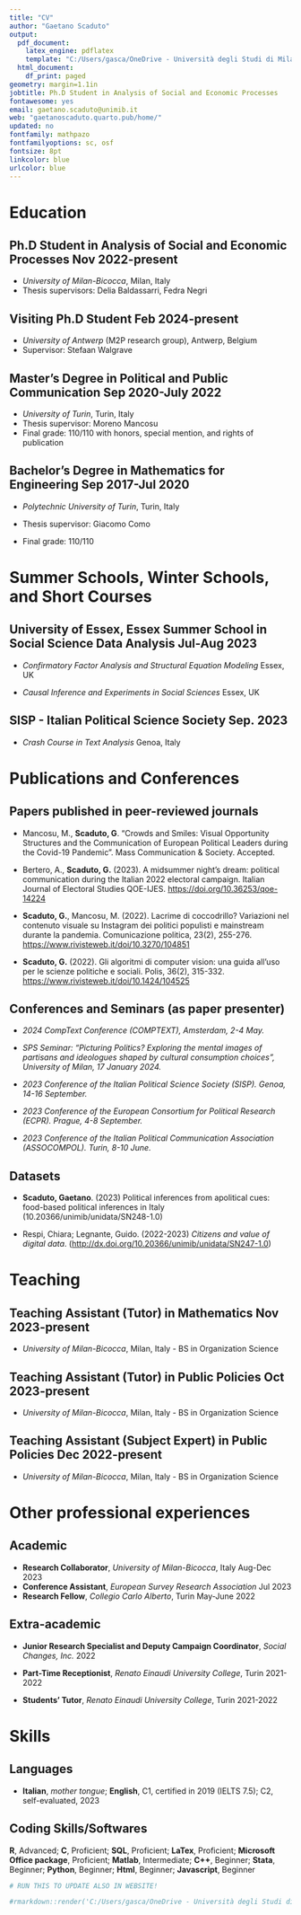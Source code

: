 ```yaml
---
title: "CV"
author: "Gaetano Scaduto"
output:
  pdf_document:
    latex_engine: pdflatex
    template: "C:/Users/gasca/OneDrive - Università degli Studi di Milano-Bicocca/Dottorato/CV/cv/svm-latex-cv.tex"
  html_document:
    df_print: paged
geometry: margin=1.1in
jobtitle: Ph.D Student in Analysis of Social and Economic Processes
fontawesome: yes
email: gaetano.scaduto@unimib.it
web: "gaetanoscaduto.quarto.pub/home/"
updated: no
fontfamily: mathpazo
fontfamilyoptions: sc, osf
fontsize: 8pt
linkcolor: blue
urlcolor: blue
---
```


<!-- -->

# **Education**

## Ph.D Student in Analysis of Social and Economic Processes \hfill Nov 2022-present

-   *University of Milan-Bicocca*, Milan, Italy
-   Thesis supervisors: Delia Baldassarri, Fedra Negri

## Visiting Ph.D Student \hfill Feb 2024-present

-   *University of Antwerp* (M2P research group), Antwerp, Belgium
-   Supervisor: Stefaan Walgrave

## Master's Degree in Political and Public Communication \hfill Sep 2020-July 2022

-   *University of Turin*, Turin, Italy
-   Thesis supervisor: Moreno Mancosu
-   Final grade: 110/110 with honors, special mention, and rights of publication

## Bachelor's Degree in Mathematics for Engineering \hfill Sep 2017-Jul 2020

-   *Polytechnic University of Turin*, Turin, Italy

-   Thesis supervisor: Giacomo Como

-   Final grade: 110/110

    \bigskip \hrule

# Summer Schools, Winter Schools, and Short Courses

## University of Essex, Essex Summer School in Social Science Data Analysis \hfill  Jul-Aug 2023

-   *Confirmatory Factor Analysis and Structural Equation Modeling* \hfill Essex, UK

-   *Causal Inference and Experiments in Social Sciences* \hfill Essex, UK

## SISP - Italian Political Science Society \hfill  Sep. 2023

-   *Crash Course in Text Analysis* \hfill Genoa, Italy

    \bigskip \hrule

# Publications and Conferences

## Papers published in peer-reviewed journals

-   Mancosu, M., **Scaduto, G**. “Crowds and Smiles: Visual Opportunity Structures and the Communication of European Political Leaders during the Covid-19 Pandemic”. Mass Communication & Society. Accepted.

-   Bertero, A., **Scaduto, G.** (2023). A midsummer night's dream: political communication during the Italian 2022 electoral campaign. Italian Journal of Electoral Studies QOE-IJES. <https://doi.org/10.36253/qoe-14224>

-   **Scaduto, G.**, Mancosu, M. (2022). Lacrime di coccodrillo? Variazioni nel contenuto visuale su Instagram dei politici populisti e mainstream durante la pandemia. Comunicazione politica, 23(2), 255-276. <https://www.rivisteweb.it/doi/10.3270/104851>

-   **Scaduto, G.** (2022). Gli algoritmi di computer vision: una guida all'uso per le scienze politiche e sociali. Polis, 36(2), 315-332. <https://www.rivisteweb.it/doi/10.1424/104525>

## Conferences and Seminars (as paper presenter)

-   *2024 CompText Conference (COMPTEXT), Amsterdam, 2-4 May.*

<!-- -->

-   *SPS Seminar: "Picturing Politics? Exploring the mental images of partisans and ideologues shaped by cultural consumption choices", University of Milan, 17 January 2024.*

<!-- -->

-   *2023 Conference of the Italian Political Science Society (SISP). Genoa, 14-16 September.*

<!-- -->

-   *2023 Conference of the European Consortium for Political Research (ECPR). Prague, 4-8 September.*

<!-- -->

-   *2023 Conference of the Italian Political Communication Association (ASSOCOMPOL). Turin, 8-10 June.*

<!-- -->

## Datasets

-   **Scaduto, Gaetano**. (2023) Political inferences from apolitical cues: food-based political inferences in Italy (10.20366/unimib/unidata/SN248-1.0)

-   Respi, Chiara; Legnante, Guido. (2022-2023) *Citizens and value of digital data*. (<http://dx.doi.org/10.20366/unimib/unidata/SN247-1.0>)

\bigskip \hrule

# Teaching

## Teaching Assistant (Tutor) in Mathematics \hfill Nov 2023-present

-   *University of Milan-Bicocca*, Milan, Italy - BS in Organization Science

## Teaching Assistant (Tutor) in Public Policies \hfill Oct 2023-present

-   *University of Milan-Bicocca*, Milan, Italy - BS in Organization Science

## Teaching Assistant (Subject Expert) in Public Policies \hfill Dec 2022-present

-   *University of Milan-Bicocca*, Milan, Italy - BS in Organization Science

    \bigskip \hrule

# Other professional experiences

## Academic

-   **Research Collaborator**, *University of Milan-Bicocca*, Italy \hfill Aug-Dec 2023
-   **Conference Assistant**, *European Survey Research Association* \hfill Jul 2023
-   **Research Fellow**, *Collegio Carlo Alberto*, Turin \hfill May-June 2022

## Extra-academic

-   **Junior Research Specialist and Deputy Campaign Coordinator**, *Social Changes, Inc.* \hfill 2022
-   **Part-Time Receptionist**, *Renato Einaudi University College*, Turin \hfill 2021-2022
-   **Students' Tutor**, *Renato Einaudi University College*, Turin \hfill 2021-2022

    \bigskip \hrule

# Skills

## Languages

-   **Italian**, *mother tongue*; **English**, C1, certified in 2019 (IELTS 7.5); C2, self-evaluated, 2023

## Coding Skills/Softwares

**R**, Advanced; **C**, Proficient; **SQL**, Proficient; **LaTex**, Proficient; **Microsoft Office package**, Proficient; **Matlab**, Intermediate; **C++**, Beginner; **Stata**, Beginner; **Python**, Beginner; **Html**, Beginner; **Javascript**, Beginner

```r
# RUN THIS TO UPDATE ALSO IN WEBSITE!

#rmarkdown::render('C:/Users/gasca/OneDrive - Università degli Studi di Milano-Bicocca/Dottorato/CV/cv/cv_pdf/cv.Rmd', output_file = 'C:/Users/gasca/OneDrive - Università degli Studi di Milano-Bicocca/Dottorato/Website/cv.pdf')
```
